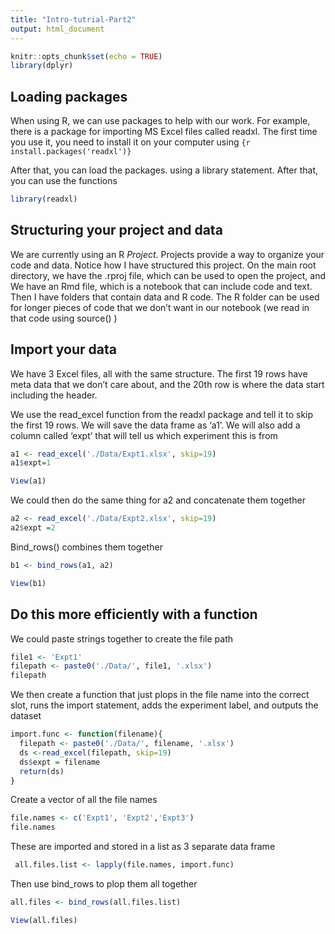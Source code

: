 ```yaml
---
title: "Intro-tutrial-Part2"
output: html_document
---
```


```r
knitr::opts_chunk$set(echo = TRUE)
library(dplyr)
```

## Loading packages

When using R, we can use packages to help with our work. For example, there is a package for importing MS Excel files called readxl. The first time you use it, you need to install it on your computer using `{r install.packages('readxl')}`

After that, you can load the packages. using a library statement. After that, you can use the functions

```r
library(readxl)
```

## Structuring your project and data

We are currently using an R *Project*. Projects provide a way to organize your code and data. Notice how I have structured this project. On the main root directory, we have the .rproj file, which can be used to open the project, and We have an Rmd file, which is a notebook that can include code and text. Then I have folders that contain data and R code. The R folder can be used for longer pieces of code that we don't want in our notebook (we read in that code using source() )

## Import your data

We have 3 Excel files, all with the same structure. The first 19 rows have meta data that we don't care about, and the 20th row is where the data start including the header.

We use the read_excel function from the readxl package and tell it to skip the first 19 rows. We will save the data frame as 'a1'. We will also add a column called 'expt' that will tell us which experiment this is from
```r
a1 <- read_excel('./Data/Expt1.xlsx', skip=19)
a1$expt=1
```

```r
View(a1)
```

We could then do the same thing for a2 and concatenate them together

```r
a2 <- read_excel('./Data/Expt2.xlsx', skip=19)
a2$expt =2
```

Bind_rows() combines them together
```r
b1 <- bind_rows(a1, a2)
```

```r
View(b1)
```

## Do this more efficiently with a function

We could paste strings together to create the file path
```r
file1 <- 'Expt1'
filepath <- paste0('./Data/', file1, '.xlsx')
filepath
```

We then create a function that just plops in the file name into the correct slot, runs the import statement, adds the experiment label, and outputs the dataset
```r
import.func <- function(filename){
  filepath <- paste0('./Data/', filename, '.xlsx')
  ds <-read_excel(filepath, skip=19)
  ds$expt = filename
  return(ds)
}
```

Create a vector of all the file names
```r
file.names <- c('Expt1', 'Expt2','Expt3')
file.names
```

These are imported and stored in a list as 3 separate data frame
```r
 all.files.list <- lapply(file.names, import.func)
```

Then use bind_rows to plop them all together
```r
all.files <- bind_rows(all.files.list)
```

```r
View(all.files)
```




